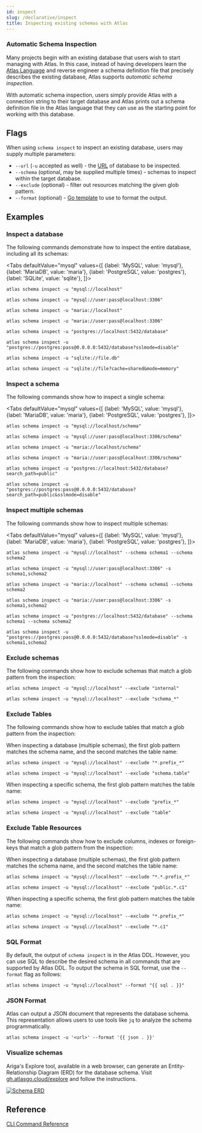 ```yaml
---
id: inspect
slug: /declarative/inspect
title: Inspecting existing schemas with Atlas
---
```



### Automatic Schema Inspection
Many projects begin with an existing database that users wish to start managing
with Atlas. In this case, instead of having developers learn the [Atlas Language](/atlas-schema/sql-resources)
and reverse engineer a schema definition file that precisely describes the existing database,
Atlas supports _automatic schema inspection_.

With automatic schema inspection, users simply provide Atlas with a connection string
to their target database and Atlas prints out a schema definition file in the Atlas
language that they can use as the starting point for working with this database.

## Flags

When using `schema inspect` to inspect an existing database, users may supply multiple
parameters:
* `--url` (`-u` accepted as well) - the [URL](/concepts/url) of database to be inspected.
* `--schema` (optional, may be supplied multiple times) - schemas to inspect within
 the target database.
* `--exclude` (optional) - filter out resources matching the given glob pattern.
* `--format` (optional) - [Go template](https://pkg.go.dev/text/template) to use to format the output.

## Examples

### Inspect a database

The following commands demonstrate how to inspect the entire database, including all its schemas:

<Tabs
defaultValue="mysql"
values={[
{label: 'MySQL', value: 'mysql'},
{label: 'MariaDB', value: 'maria'},
{label: 'PostgreSQL', value: 'postgres'},
{label: 'SQLite', value: 'sqlite'},
]}>
<TabItem value="mysql">

```shell
atlas schema inspect -u "mysql://localhost"

atlas schema inspect -u "mysql://user:pass@localhost:3306"
```

</TabItem>
<TabItem value="maria">

```shell
atlas schema inspect -u "maria://localhost"

atlas schema inspect -u "maria://user:pass@localhost:3306"
```

</TabItem>
<TabItem value="postgres">

```shell
atlas schema inspect -u "postgres://localhost:5432/database"

atlas schema inspect -u "postgres://postgres:pass@0.0.0.0:5432/database?sslmode=disable"
```

</TabItem>
<TabItem value="sqlite">

```shell
atlas schema inspect -u "sqlite://file.db"

atlas schema inspect -u "sqlite://file?cache=shared&mode=memory"
```

</TabItem>
</Tabs>

### Inspect a schema

The following commands show how to inspect a single schema:

<Tabs
defaultValue="mysql"
values={[
{label: 'MySQL', value: 'mysql'},
{label: 'MariaDB', value: 'maria'},
{label: 'PostgreSQL', value: 'postgres'},
]}>
<TabItem value="mysql">

```shell
atlas schema inspect -u "mysql://localhost/schema"

atlas schema inspect -u "mysql://user:pass@localhost:3306/schema"
```

</TabItem>
<TabItem value="maria">

```shell
atlas schema inspect -u "maria://localhost/schema"

atlas schema inspect -u "maria://user:pass@localhost:3306/schema"
```

</TabItem>
<TabItem value="postgres">

```shell
atlas schema inspect -u "postgres://localhost:5432/database?search_path=public"

atlas schema inspect -u "postgres://postgres:pass@0.0.0.0:5432/database?search_path=public&sslmode=disable"
```

</TabItem>
</Tabs>

### Inspect multiple schemas

The following commands show how to inspect multiple schemas:

<Tabs
defaultValue="mysql"
values={[
{label: 'MySQL', value: 'mysql'},
{label: 'MariaDB', value: 'maria'},
{label: 'PostgreSQL', value: 'postgres'},
]}>
<TabItem value="mysql">

```shell
atlas schema inspect -u "mysql://localhost" --schema schema1 --schema schema2

atlas schema inspect -u "mysql://user:pass@localhost:3306" -s schema1,schema2
```

</TabItem>
<TabItem value="maria">

```shell
atlas schema inspect -u "maria://localhost" --schema schema1 --schema schema2

atlas schema inspect -u "maria://user:pass@localhost:3306" -s schema1,schema2
```

</TabItem>
<TabItem value="postgres">

```shell
atlas schema inspect -u "postgres://localhost:5432/database" --schema schema1 --schema schema2

atlas schema inspect -u "postgres://postgres:pass@0.0.0.0:5432/database?sslmode=disable" -s schema1,schema2
```

</TabItem>
</Tabs>

### Exclude schemas

The following commands show how to exclude schemas that match a glob pattern from the inspection:

```shell
atlas schema inspect -u "mysql://localhost" --exclude "internal"

atlas schema inspect -u "mysql://localhost" --exclude "schema_*"
```

### Exclude Tables

The following commands show how to exclude tables that match a glob pattern from the inspection:

<Tabs>
<TabItem value="database-scope" label="Database Scope">

When inspecting a database (multiple schemas), the first glob pattern matches the schema name, and the second matches
the table name:

```shell
atlas schema inspect -u "mysql://localhost" --exclude "*.prefix_*"

atlas schema inspect -u "mysql://localhost" --exclude "schema.table"
```

</TabItem>
<TabItem value="schema-scope" label="Schema Scope">

When inspecting a specific schema, the first glob pattern matches the table name:

```shell
atlas schema inspect -u "mysql://localhost" --exclude "prefix_*"

atlas schema inspect -u "mysql://localhost" --exclude "table"
```

</TabItem>
</Tabs>

### Exclude Table Resources

The following commands show how to exclude columns, indexes or foreign-keys that match a glob pattern from the inspection:


<Tabs>
<TabItem value="database-scope" label="Database Scope">

When inspecting a database (multiple schemas), the first glob pattern matches the schema name, and the second matches
the table name:

```shell
atlas schema inspect -u "mysql://localhost" --exclude "*.*.prefix_*"

atlas schema inspect -u "mysql://localhost" --exclude "public.*.c1"
```

</TabItem>
<TabItem value="schema-scope" label="Schema Scope">

When inspecting a specific schema, the first glob pattern matches the table name:

```shell
atlas schema inspect -u "mysql://localhost" --exclude "*.prefix_*"

atlas schema inspect -u "mysql://localhost" --exclude "*.c1"
```

</TabItem>
</Tabs>

### SQL Format

By default, the output of `schema inspect` is in the Atlas DDL. However, you can use SQL to describe the desired schema
in all commands that are supported by Atlas DDL. To output the schema in SQL format, use the `--format` flag as follows:

```shell
atlas schema inspect -u "mysql://localhost" --format "{{ sql . }}"
```

### JSON Format

Atlas can output a JSON document that represents the database schema. This representation allows users to use tools
like `jq` to analyze the schema programmatically.

```shell
atlas schema inspect -u '<url>' --format '{{ json . }}'
```

### Visualize schemas

Ariga's Explore tool, available in a web browser, can generate an Entity-Relationship Diagram (ERD) for the database
schema. Visit [gh.atlasgo.cloud/explore](https://gh.atlasgo.cloud/explore) and follow the instructions.

<p style={{textAlign: "center"}}><a href="https://gh.atlasgo.cloud/explore/0083bc5b"><img src="https://atlasgo.io/uploads/images/atlas-erd-screenshot.jpg" alt="Schema ERD"/></a></p>

## Reference

[CLI Command Reference](/cli-reference#atlas-schema-inspect)
